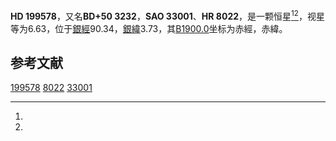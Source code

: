 {{Starbox begin
| name = HD 199578
}}
{{Starbox observe
| epoch = [[J2000.0|J2000.0]]
| constell = {{星座名待查}}<ref name=SIMBAD>{{cite web
 | url=http://simbad.u-strasbg.fr/simbad/sim-id?Ident=HR+8022
 | title =Pulsating variable Star
 | publisher=Centre de Données astronomiques de Strasbourg
 | work=SIMBAD
 | accessdate=2012-07-13}}</ref><ref name=DATA>{{cite web
 | url=http://vizier.u-strasbg.fr/viz-bin/VizieR-5?-out.add=.&-source=5050&-corr=PK=HR&-out.max=9999&HR=8022
 | title=VizieR Detailed Page
 | accessdate=2012-07-13
 | archive-date=2016-03-04
 | archive-url=https://web.archive.org/web/20160304232650/http://vizier.u-strasbg.fr/viz-bin/VizieR-5?-out.add=.&-source=5050&-corr=PK=HR&-out.max=9999&HR=8022
 | dead-url=no
 }}</ref>
| 星官 = 
| ra = {{RA|20|56|12.9}}<ref name=SIMBAD /><ref name=DATA />
| dec = {{DEC|+51|4|30}}<ref name=SIMBAD /><ref name=DATA />
| appmag_v = 6.63<ref name=SIMBAD /><ref name=DATA />
}}
{{Starbox character
| class = B5V<ref name=SIMBAD /><ref name=DATA />
| b-v = -0.1<ref name=SIMBAD /><ref name=DATA />
| u-b = -0.5<ref name=SIMBAD /><ref name=DATA />
| r-i = <ref name=SIMBAD /><ref name=DATA />
| variable = 
}}
{{Starbox astrometry
| radial_v = -0.5
| prop_mo_ra = -18
| parallax = 
| p_error = 
}}
{{Starbox catalog
| names =BD+50 3232，[[SAO星表|SAO]] 33001，[[HD星表|HD]] 199578，[[HR星表|HR]] 8022}}
{{Starbox reference |Simbad=HR+8022}}
{{Starbox end}}

'''HD 199578'''，又名'''BD+50 3232'''，'''SAO 33001'''、'''HR 8022'''，是一颗恒星<ref name=SIMBAD /><ref name=DATA />，视星等为6.63，位于[[銀道座標系|銀經]]90.34，[[銀道座標系|銀緯]]3.73，其[[B1900.0|B1900.0]]坐标为赤經{{RA|20|53|4.2}}，赤緯{{DEC|+50|3.73|26}}。

== 参考文献 ==
{{reflist}}

{{star-stub}}

[[Category:HD和HDE天體|199578]]
[[Category:HR天體|8022]]
[[Category:SAO天體|33001]]